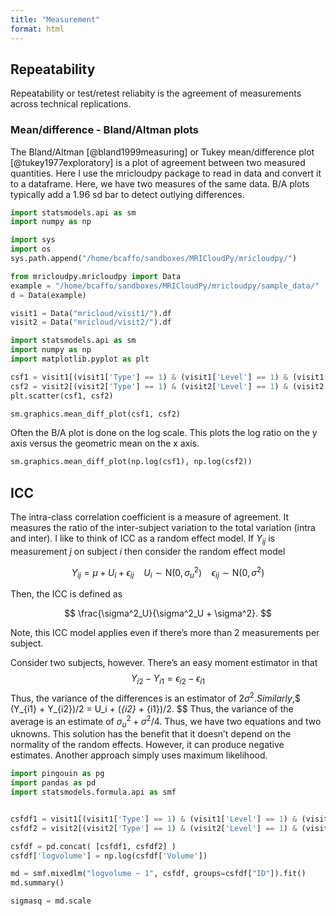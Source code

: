 ```yaml
---
title: "Measurement"
format: html
---
```


## Repeatability

Repeatability or test/retest reliabity is the agreement of measurements across technical replications. 

### Mean/difference - Bland/Altman plots

The Bland/Altman [@bland1999measuring] or Tukey mean/difference plot [@tukey1977exploratory] is a plot of agreement between two measured quantities.
Here I use the mricloudpy package to read in data and convert it to a dataframe.
Here, we have two measures of the same data. B/A plots typically add a 1.96 sd bar to detect outlying differences.

```python
import statsmodels.api as sm
import numpy as np

import sys 
import os
sys.path.append("/home/bcaffo/sandboxes/MRICloudPy/mricloudpy/")

from mricloudpy.mricloudpy import Data
example = "/home/bcaffo/sandboxes/MRICloudPy/mricloudpy/sample_data/"
d = Data(example)
```

```python
visit1 = Data("mricloud/visit1/").df
visit2 = Data("mricloud/visit2/").df
```


```python
import statsmodels.api as sm
import numpy as np
import matplotlib.pyplot as plt

csf1 = visit1[(visit1['Type'] == 1) & (visit1['Level'] == 1) & (visit1['Object'] == 'CSF')]['Volume']
csf2 = visit2[(visit2['Type'] == 1) & (visit2['Level'] == 1) & (visit2['Object'] == 'CSF')]['Volume']
plt.scatter(csf1, csf2)
```

```python
sm.graphics.mean_diff_plot(csf1, csf2)
```


Often the B/A plot is done on the log scale. This plots the log ratio on the y axis versus the geometric mean on the x axis.

```python
sm.graphics.mean_diff_plot(np.log(csf1), np.log(csf2))
```

## ICC

The intra-class correlation coefficient is a measure of agreement. It measures the ratio of the inter-subject variation to the total variation (intra and inter). I like to think of ICC as a random effect model. If $Y_{ij}$ is measurement $j$ on subject $i$ then consider the random effect model

$$
Y_{ij} = \mu + U_i + \epsilon_{ij}
~~~~ U_i \sim \mathrm{N}(0,\sigma^2_u) ~~~~ \epsilon_{ij} \sim \mathrm{N}(0, \sigma^2)
$$

Then, the ICC is defined as 

$$
\frac{\sigma^2_U}{\sigma^2_U + \sigma^2}.
$$

Note, this ICC model applies even if there's more than 2 measurements per subject. 

Consider two subjects, however. There's an easy moment estimator in that
$$
Y_{i2} - Y_{i1} = \epsilon_{i2} - \epsilon_{i1}
$$
Thus, the variance of the differences  is an estimator of $2\sigma^2. Similarly,
$$
(Y_{i1} + Y_{i2})/2 = U_i + (\epsilon_{i2} + \epsilon_{i1})/2.
$$
Thus, the variance of the average is an estimate of $\sigma_u^2 + \sigma^2 / 4$. Thus, we have two equations and two uknowns. This solution has the benefit that it doesn't depend on the normality of the random effects. However, it can produce negative estimates. Another approach simply uses maximum likelihood.


```python
import pingouin as pg
import pandas as pd
import statsmodels.formula.api as smf


csfdf1 = visit1[(visit1['Type'] == 1) & (visit1['Level'] == 1) & (visit1['Object'] == 'CSF')]
csfdf2 = visit2[(visit2['Type'] == 1) & (visit2['Level'] == 1) & (visit2['Object'] == 'CSF')]

csfdf = pd.concat( [csfdf1, csfdf2] )
csfdf['logvolume'] = np.log(csfdf['Volume'])

md = smf.mixedlm("logvolume ~ 1", csfdf, groups=csfdf["ID"]).fit()
md.summary()

sigmasq = md.scale

```
